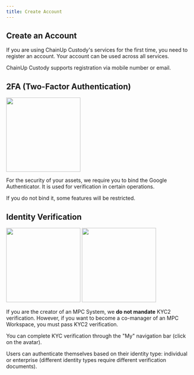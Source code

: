 ```yaml
---
title: Create Account
---
```


##  Create an Account

If you are using ChainUp Custody's services for the first time, you need to register an account. Your account can be used across all services.

ChainUp Custody supports registration via mobile number or email.

##  2FA (Two-Factor Authentication)

<div className="w-full flex items-center justify-center">
    <img src="/images/quickstart/2fa.png" width="200"/>
</div>

For the security of your assets, we require you to bind the Google Authenticator. It is used for verification in certain operations.

<Warning>
If you do not bind it, some features will be restricted.
</Warning>

##  Identity Verification

<div className="w-full flex items-center justify-center">
    <CardGroup cols={2}>
        <img src="/images/quickstart/pkyc.png" width="200"/>
        <img src="/images/quickstart/ekyc.png" width="200"/>
    </CardGroup>
</div>

If you are the creator of an MPC System, we **do not mandate** KYC2 verification. However, if you want to become a co-manager of an MPC Workspace, you must pass KYC2 verification.

You can complete KYC verification through the "My" navigation bar (click on the avatar).

Users can authenticate themselves based on their identity type: individual or enterprise (different identity types require different verification documents).